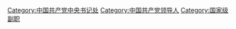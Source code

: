 [[Category:中国共产党中央书记处|Category:中国共产党中央书记处]]
[[Category:中国共产党领导人|Category:中国共产党领导人]]
[[Category:国家级副职|Category:国家级副职]]